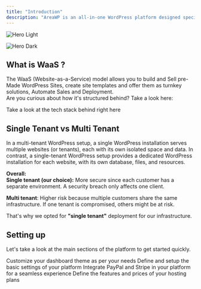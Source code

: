 ```yaml
---
title: "Introduction"
description: "AreaWP is an all-in-one WordPress platform designed specifically for agencies and WordPress professionals. It offers a comprehensive suite of tools, including site management, white-label hosting and automation solutions."
---
```


<img
  className="block dark:hidden"
  src="/images/hero-light.png"
  alt="Hero Light"
/>

<img
  className="hidden dark:block"
  src="/images/hero-dark.png"
  alt="Hero Dark"
/>

## What is WaaS ?

The WaaS (Website-as-a-Service) model allows you to build and Sell pre-Made WordPress Sites, create site templates and offer them as turnkey solutions, Automate Sales and Deployment.\
Are you curious about how it's structured behind? Take a look here:

<CardGroup cols={2}>
  <Card title="Technical Details" icon="pen-to-square" href="https://docs.areawp.com/technical">
    Take a look at the tech stack behind right here
  </Card>
</CardGroup>

## Single Tenant vs Multi Tenant

In a multi-tenant WordPress setup, a single WordPress installation serves multiple websites (or tenants), each with its own isolated space and data. In contrast, a single-tenant WordPress setup provides a dedicated WordPress installation for each website, with its own database, files, and resources. 

**Overall:**\
**Single tenant (our choice):** More secure since each customer has a separate environment. A security breach only affects one client.

**Multi tenant**: Higher risk because multiple customers share the same infrastructure. If one tenant is compromised, others might be at risk.

That's why we opted for **"single tenant"** deployment for our infrastructure.

## Setting up

Let's take a look at the main sections of the platform to get started quickly.

<CardGroup cols={2}>
  <Card title="Customize Theme" icon="palette" href="https://docs.areawp.com/admin/theme-setup">
    Customize your dashboard theme as per your needs
  </Card>
  <Card title="Important Settings" icon="code" href="https://docs.areawp.com/admin/important-settings">
    Define and setup the basic settings of your platform
  </Card>
  <Card title="Payments Gateway" icon="screwdriver-wrench" href="https://docs.areawp.com/admin/payments-setup">
    Integrate PayPal and Stripe in your platform for a seamless experience
  </Card>
  <Card title="Packages Setup" icon="stars" href="https://docs.areawp.com/admin/websites-setup">
    Define the features and prices of your hosting plans
  </Card>
</CardGroup>
